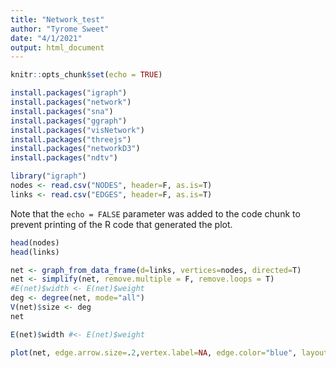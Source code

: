 ```yaml
---
title: "Network_test"
author: "Tyrome Sweet"
date: "4/1/2021"
output: html_document
---
```


```r
knitr::opts_chunk$set(echo = TRUE)
```

```r
install.packages("igraph") 
install.packages("network") 
install.packages("sna")
install.packages("ggraph")
install.packages("visNetwork")
install.packages("threejs")
install.packages("networkD3")
install.packages("ndtv")
```

```r
library("igraph")
nodes <- read.csv("NODES", header=F, as.is=T)
links <- read.csv("EDGES", header=F, as.is=T)
```

Note that the `echo = FALSE` parameter was added to the code chunk to prevent printing of the R code that generated the plot.
```r
head(nodes)
head(links)
```

```r
net <- graph_from_data_frame(d=links, vertices=nodes, directed=T)
net <- simplify(net, remove.multiple = F, remove.loops = T)
#E(net)$width <- E(net)$weight
deg <- degree(net, mode="all")
V(net)$size <- deg
net
```
```r
E(net)$width #<- E(net)$weight
```
```r
plot(net, edge.arrow.size=.2,vertex.label=NA, edge.color="blue", layout=layout_with_fr)
```